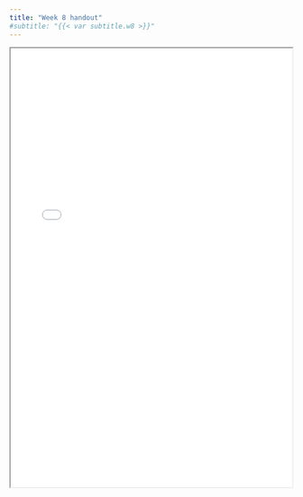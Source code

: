 ```yaml
---
title: "Week 8 handout"
#subtitle: "{{< var subtitle.w8 >}}"
---
```


```{=html}
<iframe width="500" height="780" src="/materials/handouts/handouts_w08.pdf" ></iframe>
```
